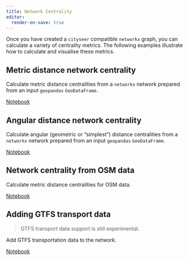 ```yaml
---
title: Network Centrality
editor:
  render-on-save: true
---
```


Once you have created a `cityseer` compatible `networkx` graph, you can calculate a variety of centrality metrics. The following examples illustrate how to calculate and visualise these metrics.

## Metric distance network centrality

Calculate metric distance centralities from a `networkx` network prepared from an input `geopandas` `GeoDataFrame`.

[Notebook](shortest_metric_centrality.ipynb)

## Angular distance network centrality

Calculate angular (geometric or "simplest") distance centralities from a `networkx` network prepared from an input `geopandas` `GeoDataFrame`.

[Notebook](simplest_angular_centrality.ipynb)

## Network centrality from OSM data

Calculate metric distance centralities for OSM data.

[Notebook](osm_centrality.ipynb)

## Adding GTFS transport data

> GTFS transport data support is still experimental.

Add GTFS transportation data to the network.

[Notebook](centrality_metro.ipynb)
